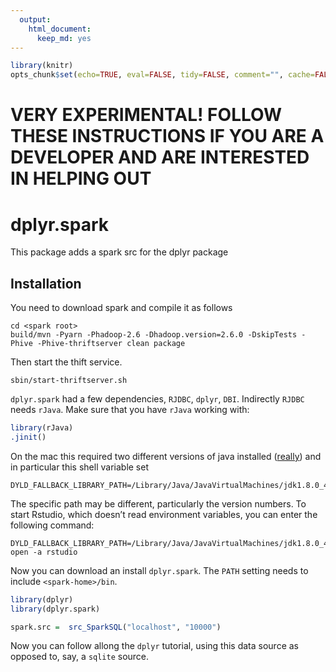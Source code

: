 ```yaml
---
  output:
    html_document:
      keep_md: yes
---
```

```r
library(knitr)
opts_chunk$set(echo=TRUE, eval=FALSE, tidy=FALSE, comment="", cache=FALSE, error=FALSE)
```


# VERY EXPERIMENTAL! FOLLOW THESE INSTRUCTIONS IF YOU ARE A DEVELOPER AND ARE INTERESTED IN HELPING OUT

# dplyr.spark


This package adds a spark src for the dplyr package

## Installation

You need to download spark and compile it as follows

```
cd <spark root>
build/mvn -Pyarn -Phadoop-2.6 -Dhadoop.version=2.6.0 -DskipTests -Phive -Phive-thriftserver clean package
```

Then start the thift service.

```
sbin/start-thriftserver.sh 
```

`dplyr.spark` had a few dependencies, `RJDBC`, `dplyr`, `DBI`. Indirectly `RJDBC` needs `rJava`. Make sure that you have `rJava` working with:

```r
library(rJava)
.jinit()
```

On the mac this required two different versions of java installed ([really](http://andrewgoldstone.com/blog/2015/02/03/rjava/)) and in particular this shell variable set

```
DYLD_FALLBACK_LIBRARY_PATH=/Library/Java/JavaVirtualMachines/jdk1.8.0_45.jdk/Contents/Home/jre/lib/server/
```

The specific path may be different, particularly the version numbers. To start Rstudio, which doesn't read environment variables, you can enter the following command:

```
DYLD_FALLBACK_LIBRARY_PATH=/Library/Java/JavaVirtualMachines/jdk1.8.0_45.jdk/Contents/Home/jre/lib/server/ open -a rstudio
```

Now you can download an install `dplyr.spark`. The `PATH` setting needs to include `<spark-home>/bin`. 

```r
library(dplyr)
library(dplyr.spark)

spark.src =  src_SparkSQL("localhost", "10000")
```

Now you can follow allong the `dplyr` tutorial, using this data source as opposed to, say, a `sqlite` source. 


